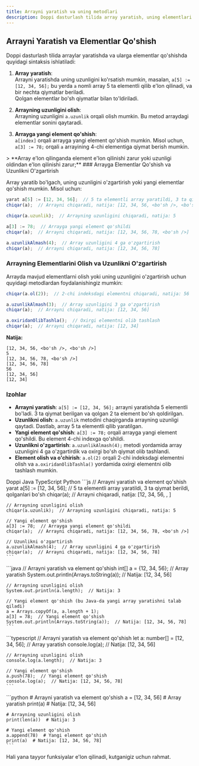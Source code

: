 ```yaml
---
title: Arrayni yaratish va uning metodlari
description: Doppi dasturlash tilida array yaratish, uning elementlari bilan ishlash va arrayning uzunligini aniqlash.
---
```


## Arrayni Yaratish va Elementlar Qo'shish

Doppi dasturlash tilida arraylar yaratishda va ularga elementlar qo'shishda quyidagi sintaksis ishlatiladi:

1. **Array yaratish**:  
   Arrayni yaratishda uning uzunligini ko'rsatish mumkin, masalan, `a[5] := [12, 34, 56];` bu yerda `a` nomli array 5 ta elementli qilib e'lon qilinadi, va bir nechta qiymatlar beriladi.  
   Qolgan elementlar bo'sh qiymatlar bilan to'ldiriladi.

2. **Arrayning uzunligini olish**:  
   Arrayning uzunligini `a.uzunlik` orqali olish mumkin. Bu metod arraydagi elementlar sonini qaytaradi.

3. **Arrayga yangi element qo'shish**:  
   `a[index]` orqali arrayga yangi element qo'shish mumkin. Misol uchun, `a[3] := 78;` orqali `a` arrayining 4-chi elementiga qiymat berish mumkin.

<Note type="warning" title="Eslatma">
    > **Array e'lon qilinganda element e'lon qilinishi zarur yoki uzunligi oldindan e'lon qilinishi zarur;**
</Note>
### Arrayga Elementlar Qo'shish va Uzunlikni O'zgartirish

Array yaratib bo'lgach, uning uzunligini o'zgartirish yoki yangi elementlar qo'shish mumkin. Misol uchun:

```js
yarat a[5] := [12, 34, 56];  // 5 ta elementli array yaratildi, 3 ta qiymat berildi, qolganlari bo'sh
chiqar(a);  // Arrayni chiqaradi, natija: [12, 34, 56, <bo'sh />, <bo'sh />]

chiqar(a.uzunlik);  // Arrayning uzunligini chiqaradi, natija: 5

a[3] := 78;  // Arrayga yangi element qo'shildi
chiqar(a);  // Arrayni chiqaradi, natija: [12, 34, 56, 78, <bo'sh />]

a.uzunlikAlmash(4);  // Array uzunligini 4 ga o'zgartirish
chiqar(a);  // Arrayni chiqaradi, natija: [12, 34, 56, 78]
```

### Arrayning Elementlarini Olish va Uzunlikni O'zgartirish

Arrayda mavjud elementlarni olish yoki uning uzunligini o'zgartirish uchun quyidagi metodlardan foydalanishingiz mumkin:

```js
chiqar(a.ol(2));  // 2-chi indeksdagi elementni chiqaradi, natija: 56

a.uzunlikAlmash(3);  // Array uzunligini 3 ga o'zgartirish
chiqar(a);  // Arrayni chiqaradi, natija: [12, 34, 56]

a.oxiridanOlibTashla();  // Oxirgi elementni olib tashlash
chiqar(a);  // Arrayni chiqaradi, natija: [12, 34]
```

**Natija:**

```
[12, 34, 56, <bo'sh />, <bo'sh />]
5
[12, 34, 56, 78, <bo'sh />]
[12, 34, 56, 78]
56
[12, 34, 56]
[12, 34]
```

### Izohlar

- **Arrayni yaratish**: `a[5] := [12, 34, 56];` arrayni yaratishda 5 elementli bo'ladi. 3 ta qiymat berilgan va qolgan 2 ta element bo'sh qoldirilgan.
- **Uzunlikni olish**: `a.uzunlik` metodini chaqirganda arrayning uzunligi qaytadi. Dastlab, array 5 ta elementli qilib yaratilgan.
- **Yangi element qo'shish**: `a[3] := 78;` orqali arrayga yangi element qo'shildi. Bu element 4-chi indexga qo'shildi.
- **Uzunlikni o'zgartirish**: `a.uzunlikAlmash(4);` metodi yordamida array uzunligini 4 ga o'zgartirdik va oxirgi bo'sh qiymat olib tashlandi.
- **Element olish va o'chirish**: `a.ol(2)` orqali 2-chi indeksdagi elementni olish va `a.oxiridanOlibTashla()` yordamida oxirgi elementni olib tashlash mumkin.

<Tabs defaultValue="doppi" className="pt-5 pb-1">
  <TabsList>
    <TabsTrigger value="doppi">Doppi</TabsTrigger>
    <TabsTrigger value="java">Java</TabsTrigger>
    <TabsTrigger value="typescript">TypeScript</TabsTrigger>
    <TabsTrigger value="python">Python</TabsTrigger>
  </TabsList>

  <TabsContent value="doppi">
    ```js
    // Arrayni yaratish va element qo'shish
    yarat a[5] := [12, 34, 56];  // 5 ta elementli array yaratildi, 3 ta qiymat berildi, qolganlari bo'sh
    chiqar(a);  // Arrayni chiqaradi, natija: [12, 34, 56, <bo'sh />, <bo'sh />]

    // Arrayning uzunligini olish
    chiqar(a.uzunlik);  // Arrayning uzunligini chiqaradi, natija: 5

    // Yangi element qo'shish
    a[3] := 78;  // Arrayga yangi element qo'shildi
    chiqar(a);  // Arrayni chiqaradi, natija: [12, 34, 56, 78, <bo'sh />]

    // Uzunlikni o'zgartirish
    a.uzunlikAlmash(4);  // Array uzunligini 4 ga o'zgartirish
    chiqar(a);  // Arrayni chiqaradi, natija: [12, 34, 56, 78]
    ```
  </TabsContent>

  <TabsContent value="java">
    ```java
    // Arrayni yaratish va element qo'shish
    int[] a = {12, 34, 56};  // Array yaratish
    System.out.println(Arrays.toString(a));  // Natija: [12, 34, 56]

    // Arrayning uzunligini olish
    System.out.println(a.length);  // Natija: 3

    // Yangi element qo'shish (bu Java-da yangi array yaratishni talab qiladi)
    a = Arrays.copyOf(a, a.length + 1);
    a[3] = 78;  // Yangi element qo'shish
    System.out.println(Arrays.toString(a));  // Natija: [12, 34, 56, 78]
    ```
  </TabsContent>

  <TabsContent value="typescript">
    ```typescript
    // Arrayni yaratish va element qo'shish
    let a: number[] = [12, 34, 56];  // Array yaratish
    console.log(a);  // Natija: [12, 34, 56]

    // Arrayning uzunligini olish
    console.log(a.length);  // Natija: 3

    // Yangi element qo'shish
    a.push(78);  // Yangi element qo'shish
    console.log(a);  // Natija: [12, 34, 56, 78]
    ```
  </TabsContent>

  <TabsContent value="python">
    ```python
    # Arrayni yaratish va element qo'shish
    a = [12, 34, 56]  # Array yaratish
    print(a)  # Natija: [12, 34, 56]

    # Arrayning uzunligini olish
    print(len(a))  # Natija: 3

    # Yangi element qo'shish
    a.append(78)  # Yangi element qo'shish
    print(a)  # Natija: [12, 34, 56, 78]
    ```
  </TabsContent>
</Tabs>

<Note type="success">
    Hali yana tayyor funksiyalar e'lon qilinadi, kutganigiz uchun rahmat.
</Note>